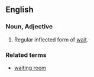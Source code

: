 ==English==

===Noun, Adjective===

# Regular inflected form of [[wait]].

===Related terms===

*[[waiting room]]